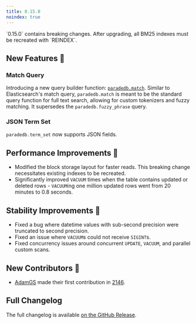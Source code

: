 ```yaml
---
title: 0.15.0
noindex: true
---
```


<Note>
  `0.15.0` contains breaking changes. After upgrading, all BM25 indexes must be
  recreated with `REINDEX`.
</Note>

## New Features 🎉

### Match Query

Introducing a new query builder function: [`paradedb.match`](/documentation/advanced/full-text/match). Similar to Elasticsearch's match query,
`paradedb.match` is meant to be the standard query function for full text search, allowing for
custom tokenizers and fuzzy matching. It supersedes the `paradedb.fuzzy_phrase` query.

### JSON Term Set

`paradedb.term_set` now supports JSON fields.

## Performance Improvements 🚀

- Modified the block storage layout for faster reads. This breaking change necessitates existing indexes to be
  recreated.
- Significantly improved `VACUUM` times when the table contains updated or deleted rows - `VACUUM`ing one million
  updated rows went from 20 minutes to 0.8 seconds.

## Stability Improvements 💪

- Fixed a bug where datetime values with sub-second precision were truncated to second precision.
- Fixed an issue where `VACUUM`s could not receive `SIGINT`s.
- Fixed concurrency issues around concurrent `UPDATE`, `VACUUM`, and parallel custom scans.

## New Contributors 👋

- [AdamGS](https://github.com/AdamGS) made their first contribution in [2146](https://github.com/paradedb/paradedb/pull/2146).

## Full Changelog

The full changelog is available [on the GitHub Release](https://github.com/paradedb/paradedb/releases/tag/v0.15.0).
